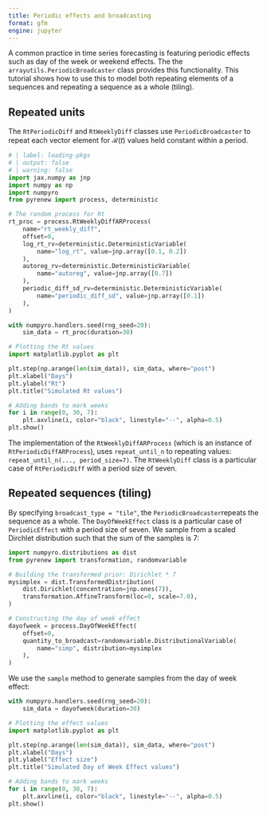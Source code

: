 ```yaml
---
title: Periodic effects and broadcasting
format: gfm
engine: jupyter
---
```


A common practice in time series forecasting is featuring periodic effects such as day of the week or weekend effects.
The the `arrayutils.PeriodicBroadcaster` class provides this functionality.
This tutorial shows how to use this to model both repeating elements of a sequences and repeating a sequence as a whole (tiling).

## Repeated units

The `RtPeriodicDiff` and `RtWeeklyDiff` classes use `PeriodicBroadcaster` to repeat each vector element for $\mathcal{R}(t)$ values held constant within a period.

```python
# | label: loading-pkgs
# | output: false
# | warning: false
import jax.numpy as jnp
import numpy as np
import numpyro
from pyrenew import process, deterministic
```

```python
# The random process for Rt
rt_proc = process.RtWeeklyDiffARProcess(
    name="rt_weekly_diff",
    offset=0,
    log_rt_rv=deterministic.DeterministicVariable(
        name="log_rt", value=jnp.array([0.1, 0.2])
    ),
    autoreg_rv=deterministic.DeterministicVariable(
        name="autoreg", value=jnp.array([0.7])
    ),
    periodic_diff_sd_rv=deterministic.DeterministicVariable(
        name="periodic_diff_sd", value=jnp.array([0.1])
    ),
)
```

```python
with numpyro.handlers.seed(rng_seed=20):
    sim_data = rt_proc(duration=30)

# Plotting the Rt values
import matplotlib.pyplot as plt

plt.step(np.arange(len(sim_data)), sim_data, where="post")
plt.xlabel("Days")
plt.ylabel("Rt")
plt.title("Simulated Rt values")

# Adding bands to mark weeks
for i in range(0, 30, 7):
    plt.axvline(i, color="black", linestyle="--", alpha=0.5)
plt.show()
```

The implementation of the `RtWeeklyDiffARProcess` (which is an instance of `RtPeriodicDiffARProcess`),
uses `repeat_until_n` to repeating values: `repeat_until_n(..., period_size=7)`.
The `RtWeeklyDiff` class is a particular case of `RtPeriodicDiff` with a period size of seven.

## Repeated sequences (tiling)

By specifying `broadcast_type = "tile"`, the `PeriodicBroadcaster`repeats the sequence as a whole. 
The `DayOfWeekEffect` class is a particular case of `PeriodicEffect` with a period size of seven.
We sample from a scaled Dirchlet distribution such that the sum of the samples is 7:

```python
import numpyro.distributions as dist
from pyrenew import transformation, randomvariable

# Building the transformed prior: Dirichlet * 7
mysimplex = dist.TransformedDistribution(
    dist.Dirichlet(concentration=jnp.ones(7)),
    transformation.AffineTransform(loc=0, scale=7.0),
)

# Constructing the day of week effect
dayofweek = process.DayOfWeekEffect(
    offset=0,
    quantity_to_broadcast=randomvariable.DistributionalVariable(
        name="simp", distribution=mysimplex
    ),
)
```

We use the `sample` method to generate samples from the day of week effect:

```python
with numpyro.handlers.seed(rng_seed=20):
    sim_data = dayofweek(duration=30)

# Plotting the effect values
import matplotlib.pyplot as plt

plt.step(np.arange(len(sim_data)), sim_data, where="post")
plt.xlabel("Days")
plt.ylabel("Effect size")
plt.title("Simulated Day of Week Effect values")

# Adding bands to mark weeks
for i in range(0, 30, 7):
    plt.axvline(i, color="black", linestyle="--", alpha=0.5)
plt.show()
```

